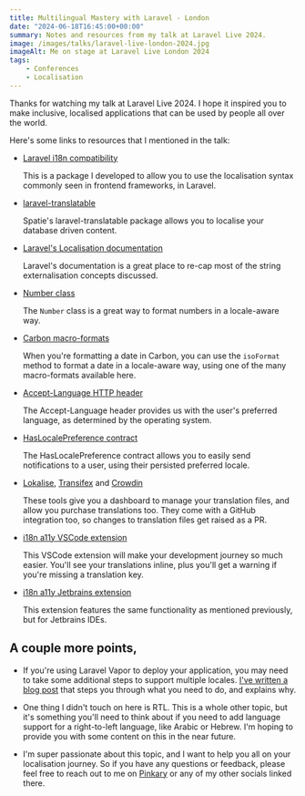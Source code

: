 ```yaml
---
title: Multilingual Mastery with Laravel - London
date: "2024-06-18T16:45:00+00:00"
summary: Notes and resources from my talk at Laravel Live 2024.
image: /images/talks/laravel-live-london-2024.jpg
imageAlt: Me on stage at Laravel Live London 2024
tags:
    - Conferences
    - Localisation
---
```


Thanks for watching my talk at Laravel Live 2024. I hope it inspired you to make inclusive, localised applications that can be used by people all over the world.

Here's some links to resources that I mentioned in the talk:

- [Laravel i18n compatibility](https://github.com/danjohnson95/laravel-i18n-compatibility)

  This is a package I developed to allow you to use the localisation syntax commonly seen in frontend frameworks, in Laravel.

- [laravel-translatable](https://github.com/spatie/laravel-translatable)

  Spatie's laravel-translatable package allows you to localise your database driven content.

- [Laravel's Localisation documentation](https://laravel.com/docs/11.x/localization)

  Laravel's documentation is a great place to re-cap most of the string externalisation concepts discussed.

- [Number class](https://laravel.com/api/11.x/Illuminate/Support/Number.html)

  The `Number` class is a great way to format numbers in a locale-aware way.


- [Carbon macro-formats](https://carbon.nesbot.com/docs/#available-macro-formats)

  When you're formatting a date in Carbon, you can use the `isoFormat` method to format a date in a locale-aware way, using one of the many macro-formats available here.

- [Accept-Language HTTP header](https://developer.mozilla.org/en-US/docs/Web/HTTP/Headers/Accept-Language)

  The Accept-Language header provides us with the user's preferred language, as determined by the operating system.

- [HasLocalePreference contract](https://laravel.com/docs/11.x/notifications#user-preferred-locales)

  The HasLocalePreference contract allows you to easily send notifications to a user, using their persisted preferred locale.

- [Lokalise](https://lokalise.com), [Transifex](https://www.transifex.com) and [Crowdin](http://crowdin.com)

  These tools give you a dashboard to manage your translation files, and allow you purchase translations too. They come with a GitHub integration too, so changes to translation files get raised as a PR.

- [i18n a11y VSCode extension](https://github.com/lokalise/i18n-ally)

  This VSCode extension will make your development journey so much easier. You'll see your translations inline, plus you'll get a warning if you're missing a translation key.

- [i18n a11y Jetbrains extension](https://plugins.jetbrains.com/plugin/17212-i18n-ally)

  This extension features the same functionality as mentioned previously, but for Jetbrains IDEs.

## A couple more points,

- If you're using Laravel Vapor to deploy your application, you may need to take some additional steps to support multiple locales. [I've written a blog post](/blog/localisation-in-laravel-vapor) that steps you through what you need to do, and explains why.

- One thing I didn't touch on here is RTL. This is a whole other topic, but it's something you'll need to think about if you need to add language support for a right-to-left language, like Arabic or Hebrew. I'm hoping to provide you with some content on this in the near future.

- I'm super passionate about this topic, and I want to help you all on your localisation journey. So if you have any questions or feedback, please feel free to reach out to me on [Pinkary](https://pinkary.com/@danjohnsonxyz) or any of my other socials linked there.
